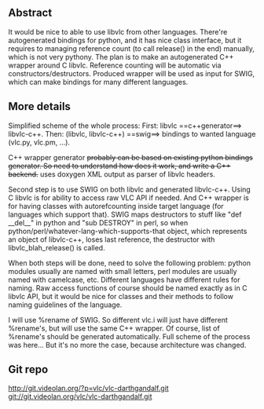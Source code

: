 {{SoCProject|year=2011|student=[[User:DarthGandalf|Alexey Sokolov]]|mentor=Rémi Duraffort}}

== Abstract ==

It would be nice to able to use libvlc from other languages. There're autogenerated bindings for python, and it has nice class interface, but it requires to managing reference count (to call release() in the end) manually, which is not very pythony. The plan is to make an autogenerated C++ wrapper around C libvlc. Reference counting will be automatic via constructors/destructors. Produced wrapper will be used as input for SWIG, which can make bindings for many different languages.

== More details ==

Simplified scheme of the whole process: First: libvlc ==c++generator==> libvlc-c++. Then: (libvlc, libvlc-c++) ==swig==> bindings to wanted language (vlc.py, vlc.pm, ...).

C++ wrapper generator <strike>probably can be based on existing python bindings generator. So need to understand how does it work, and write a C++ backend.</strike> uses doxygen XML output as parser of libvlc headers.

Second step is to use SWIG on both libvlc and generated libvlc-c++. Using C libvlc is for ability to access raw VLC API if needed. And C++ wrapper is for having classes with autorefcounting inside target language (for languages which support that). SWIG maps destructors to stuff like "def __del__" in python and "sub DESTROY" in perl, so when python/perl/whatever-lang-which-supports-that object, which represents an object of libvlc-c++, loses last reference, the destructor with libvlc_blah_release() is called.

When both steps will be done, need to solve the following problem: python modules usually are named with small letters, perl modules are usually named with camelcase, etc. Different languages have different rules for naming. Raw access functions of course should be named exactly as in C libvlc API, but it would be nice for classes and their methods to follow naming guidelines of the language.

I will use %rename of SWIG. So different vlc.i will just have different %rename's, but will use the same C++ wrapper. Of course, list of %rename's should be generated automatically. Full scheme of the process was here... But it's no more the case, because architecture was changed.

== Git repo ==
http://git.videolan.org/?p=vlc/vlc-darthgandalf.git
git://git.videolan.org/vlc/vlc-darthgandalf.git